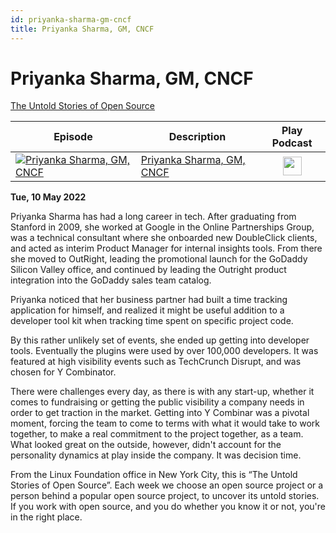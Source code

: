 ```yaml
---
id: priyanka-sharma-gm-cncf
title: Priyanka Sharma, GM, CNCF
---
```



# Priyanka Sharma, GM, CNCF

<Spotify scsrc={podcasts[2].src} />

[The Untold Stories of Open Source](https://untold-stories-of-open-source.captivate.fm/spotify)

| Episode                                                                                                             | Description                                                                          |                                                               Play Podcast                                                                |
| ------------------------------------------------------------------------------------------------------------------- | ------------------------------------------------------------------------------------ | :---------------------------------------------------------------------------------------------------------------------------------------: |
| [![Priyanka Sharma, GM, CNCF](../images/logo-100-100.png)](https://open.spotify.com/episode/5KgqNXHHV0y03yjgg7kg8E) | [Priyanka Sharma, GM, CNCF](https://open.spotify.com/episode/5KgqNXHHV0y03yjgg7kg8E) | <a href="https://open.spotify.com/episode/5KgqNXHHV0y03yjgg7kg8E" target="_blank"><img src="../images/podcast-mic.png" height="30" /></a> |

**Tue, 10 May 2022**

Priyanka Sharma has had a long career in tech. After graduating from Stanford in 2009, she worked at Google in the Online Partnerships Group, was a technical consultant where she onboarded new DoubleClick clients, and acted as interim Product Manager for internal insights tools. From there she moved to OutRight, leading the promotional launch for the GoDaddy Silicon Valley office, and continued by leading the Outright product integration into the GoDaddy sales team catalog.

Priyanka noticed that her business partner had built a time tracking application for himself, and realized it might be useful addition to a developer tool kit when tracking time spent on specific project code.

By this rather unlikely set of events, she ended up getting into developer tools. Eventually the plugins were used by over 100,000 developers. It was featured at high visibility events such as TechCrunch Disrupt, and was chosen for Y Combinator.

There were challenges every day, as there is with any start-up, whether it comes to fundraising or getting the public visibility a company needs in order to get traction in the market. Getting into Y Combinar was a pivotal moment, forcing the team to come to terms with what it would take to work together, to make a real commitment to the project together, as a team. What looked great on the outside, however, didn't account for the personality dynamics at play inside the company. It was decision time.

From the Linux Foundation office in New York City, this is “The Untold Stories of Open Source”. Each week we choose an open source project or a person behind a popular open source project, to uncover its untold stories. If you work with open source, and you do whether you know it or not, you're in the right place.
